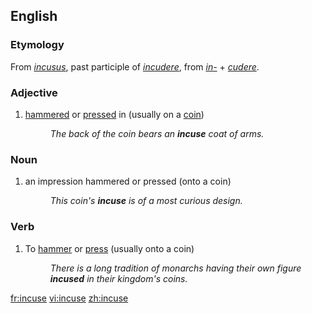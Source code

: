 ==English==

===Etymology===
From {{etyl|la|en}} ''[[incusus]]'', past participle of ''[[incudere]]'', from ''[[in-#Latin|in-]]'' + ''[[cudere]]''.

===Adjective===
{{en-adj|-}}

# [[hammered]] or [[pressed]] in (usually on a [[coin]])
#: ''The back of the coin bears an '''incuse''' coat of arms.''

===Noun===
{{en-noun}}

# an impression hammered or pressed (onto a coin)
#: ''This coin's '''incuse''' is of a most curious design.''

===Verb===
{{en-verb|incus|es}}

# {{context|transitive}} To [[hammer]] or [[press]] (usually onto a coin)
#: ''There is a long tradition of monarchs having their own figure '''incused''' in their kingdom's coins.''

[[fr:incuse]]
[[vi:incuse]]
[[zh:incuse]]